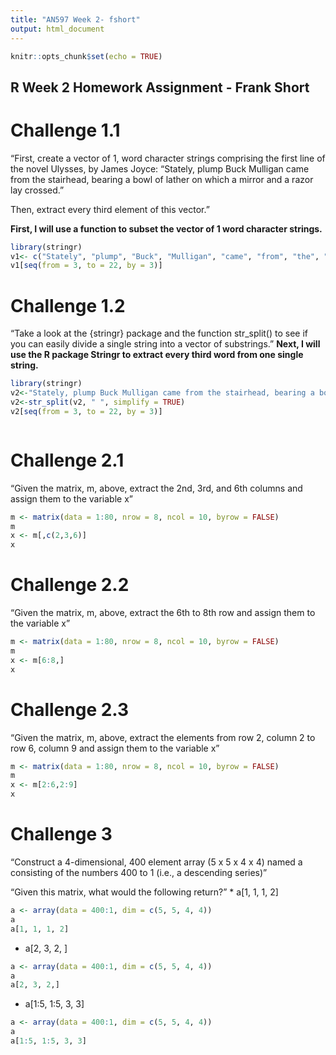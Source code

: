 ```yaml
---
title: "AN597 Week 2- fshort"
output: html_document
---
```


```r
knitr::opts_chunk$set(echo = TRUE)
```

## R Week 2 Homework Assignment - Frank Short

# Challenge 1.1
"First, create a vector of 1, word character strings comprising the first line of the novel Ulysses, by James Joyce: “Stately, plump Buck Mulligan came from the stairhead, bearing a bowl of lather on which a mirror and a razor lay crossed.”

Then, extract every third element of this vector."

**First, I will use a function to subset the vector of 1 word character strings.**


```r
library(stringr)
v1<- c("Stately", "plump", "Buck", "Mulligan", "came", "from", "the", "stairhead", "bearing", "a", "bowl", "of", "lather", "on", "which", "a", "mirror", "and", "a", "razor", "lay", "crossed")
v1[seq(from = 3, to = 22, by = 3)]

```

# Challenge 1.2
"Take a look at the {stringr} package and the function str_split() to see if you can easily divide a single string into a vector of substrings."
**Next, I will use the R package Stringr to extract every third word from one single string.** 

```r
library(stringr)
v2<-"Stately, plump Buck Mulligan came from the stairhead, bearing a bowl of lather on which a mirror and a razor lay crossed."
v2<-str_split(v2, " ", simplify = TRUE)
v2[seq(from = 3, to = 22, by = 3)]



```

# Challenge 2.1
"Given the matrix, m, above, extract the 2nd, 3rd, and 6th columns and assign them to the variable x"
```r
m <- matrix(data = 1:80, nrow = 8, ncol = 10, byrow = FALSE)
m
x <- m[,c(2,3,6)]
x

```
# Challenge 2.2 
"Given the matrix, m, above, extract the 6th to 8th row and assign them to the variable x"

```r
m <- matrix(data = 1:80, nrow = 8, ncol = 10, byrow = FALSE)
m
x <- m[6:8,]
x

```
# Challenge 2.3
"Given the matrix, m, above, extract the elements from row 2, column 2 to row 6, column 9 and assign them to the variable x"
```r
m <- matrix(data = 1:80, nrow = 8, ncol = 10, byrow = FALSE)
m
x <- m[2:6,2:9]
x

```
# Challenge 3
"Construct a 4-dimensional, 400 element array (5 x 5 x 4 x 4) named a consisting of the numbers 400 to 1 (i.e., a descending series)"

"Given this matrix, what would the following return?"
* a[1, 1, 1, 2]
```r
a <- array(data = 400:1, dim = c(5, 5, 4, 4))
a
a[1, 1, 1, 2]

```
* a[2, 3, 2, ]
```r
a <- array(data = 400:1, dim = c(5, 5, 4, 4))
a
a[2, 3, 2,]

```
* a[1:5, 1:5, 3, 3]
```r
a <- array(data = 400:1, dim = c(5, 5, 4, 4))
a
a[1:5, 1:5, 3, 3]

```



